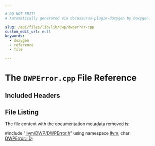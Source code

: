 ```yaml
---

# DO NOT EDIT!
# Automatically generated via docusaurus-plugin-doxygen by Doxygen.

slug: /api/files/lib/lib/dwp/dwperror-cpp
custom_edit_url: null
keywords:
  - doxygen
  - reference
  - file

---
```





# The `DWPError.cpp` File Reference

<DoxygenPage pluginConfig={pluginConfig}>



## Included Headers

<IncludesList>
<IncludesListItem
  filePath="llvm/DWP/DWPError.h"
  permalink="/docs/api/files/include/include/llvm/include/llvm/dwp/dwperror-h"
  isLocal="true" />
</IncludesList>


## File Listing

The file content with the documentation metadata removed is:

<ProgramListing>

<Link id="l00001" /><CodeLine lineNumber="1"><Highlight kind="preprocessor">#include &quot;<a href="/docs/api/files/include/include/llvm/include/llvm/dwp/dwperror-h">llvm/DWP/DWPError.h</a>&quot;</Highlight><Highlight kind="normal"></Highlight></CodeLine>
<Link id="l00002" /><CodeLine lineNumber="2"><Highlight kind="normal"></Highlight><Highlight kind="keyword">using namespace </Highlight><Highlight kind="normal"><a href="/docs/api/namespaces/llvm">llvm</a>;</Highlight></CodeLine>
<Link id="l00003" /><CodeLine lineNumber="3"><Highlight kind="normal"></Highlight><Highlight kind="keywordtype">char</Highlight><Highlight kind="normal"> <a href="/docs/api/classes/llvm/dwperror/#a9e04511c61e71887ddb49d0255558315">DWPError::ID</a>;</Highlight></CodeLine>

</ProgramListing>

</DoxygenPage>
